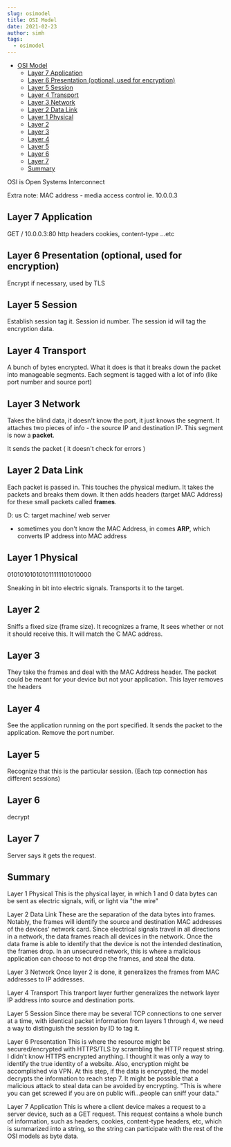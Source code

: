 ```yaml
---
slug: osimodel
title: OSI Model
date: 2021-02-23
author: simh
tags:
  - osimodel
---
```



- [OSI Model](#osi-model)
  - [Layer 7 Application](#layer-7-application)
  - [Layer 6 Presentation (optional, used for encryption)](#layer-6-presentation-optional-used-for-encryption)
  - [Layer 5 Session](#layer-5-session)
  - [Layer 4 Transport](#layer-4-transport)
  - [Layer 3 Network](#layer-3-network)
  - [Layer 2 Data Link](#layer-2-data-link)
  - [Layer 1 Physical](#layer-1-physical)
  - [Layer 2](#layer-2)
  - [Layer 3](#layer-3)
  - [Layer 4](#layer-4)
  - [Layer 5](#layer-5)
  - [Layer 6](#layer-6)
  - [Layer 7](#layer-7)
  - [Summary](#summary)


OSI is Open Systems Interconnect

Extra note:
MAC address - media access control
ie. 10.0.0.3

## Layer 7 Application 

GET / 10.0.0.3:80
http headers cookies, content-type ...etc

## Layer 6 Presentation (optional, used for encryption)

Encrypt if necessary, used by TLS

## Layer 5 Session

Establish session tag it. Session id number. The session id will tag the encryption data. 

## Layer 4 Transport

A bunch of bytes encrypted. What it does is that it breaks down the packet into manageable segments. Each segment is tagged with a lot of info (like port number and source port)

## Layer 3 Network

Takes the blind data, it doesn't know the port, it just knows the segment. It attaches two pieces of info - the source IP and destination IP. This segment is now a **packet**.

It sends the packet ( it doesn't check for errors )

## Layer 2 Data Link

Each packet is passed in. This touches the physical medium. It takes the packets and breaks them down. It then adds headers (target MAC Address) for these small packets called **frames**.

D: us
C: target machine/ web server 
  - sometimes you don't know the MAC Address, in comes **ARP**, which converts IP address into MAC address

## Layer 1 Physical

010101010101011111101010000

Sneaking in bit into electric signals. Transports it to the target.

## Layer 2

Sniffs a fixed size (frame size). It recognizes a frame, It sees whether or not it should receive this. It will match the C MAC address. 

## Layer 3

They take the frames and deal with the MAC Address header.
The packet could be meant for your device but not your application.
This layer removes the headers

## Layer 4

See the application running on the port specified. It sends the packet to the application.
Remove the port number.

## Layer 5

Recognize that this is the particular session. (Each tcp connection has different sessions)

## Layer 6

decrypt

## Layer 7

Server says it gets the request.


## Summary

Layer 1 Physical
This is the physical layer, in which 1 and 0 data bytes can be sent as electric signals, wifi, or light via "the wire"

Layer 2 Data Link
These are the separation of the data bytes into frames.
Notably, the frames will identify the source and destination MAC addresses of the devices' network card.
Since electrical signals travel in all directions in a network, the data frames reach all devices in the network.
Once the data frame is able to identify that the device is not the intended destination, the frames drop.
In an unsecured network, this is where a malicious application can choose to not drop the frames, and steal the data.

Layer 3 Network
Once layer 2 is done, it generalizes the frames from MAC addresses to IP addresses.

Layer 4 Transport
This tranport layer further generalizes the network layer IP address into source and destination ports.

Layer 5 Session
Since there may be several TCP connections to one server at a time, with identical packet information from layers 1 through 4, we need a way to distinguish the session by ID to tag it.

Layer 6 Presentation
This is where the resource might be secured/encrypted with HTTPS/TLS by scrambling the HTTP request string.
I didn't know HTTPS encrypted anything. I thought it was only a way to identify the true identity of a website.
Also, encryption might be accomplished via VPN.
At this step, if the data is encrypted, the model decrypts the information to reach step 7.
It might be possible that a malicious attack to steal data can be avoided by encrypting.
"This is where you can get screwed if you are on public wifi...people can sniff your data."

Layer 7 Application
This is where a client device makes a request to a server device, such as a GET request.
This request contains a whole bunch of information, such as headers, cookies, content-type headers, etc, which is summarized into a string, so the string can participate with the rest of the OSI models as byte data.